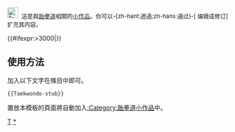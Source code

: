<div class="notice metadata" id="stub" style="font-size: small;">[[File:Taek.PNG|25px]]&nbsp;&nbsp;這是與[[跆拳道]]相關的[[Wikipedia:小作品|小作品]]。你可以-{zh-hant:透過;zh-hans:通过}-<span class="plainlinks">[{{fullurl:{{FULLPAGENAME}}|action=edit}} 编辑或修订]</span>扩充其内容。</div><includeonly>[[Category:跆拳道小作品|{{PAGENAME}}]]{{#ifexpr:{{PAGESIZE:{{FULLPAGENAME}}|R}}>3000|[[Category:字数已超过3000字节的小作品|{{PAGENAME}}]]}}</includeonly><noinclude>

==使用方法==
加入以下文字在條目中即可。
<pre>{{Taekwondo-stub}}</pre>

置放本模板的頁面將自動加入[[:Category:跆拳道小作品]]中。

[[Category:體育小作品模板|T]]
[[Category:跆拳道小作品|*]]
</noinclude>